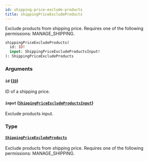```yaml
---
id: shipping-price-exclude-products
title: shippingPriceExcludeProducts
---
```



Exclude products from shipping price. Requires one of the following permissions: MANAGE_SHIPPING.

```graphql
shippingPriceExcludeProducts(
  id: ID!
  input: ShippingPriceExcludeProductsInput!
): ShippingPriceExcludeProducts
```


### Arguments

#### `id` ([`ID`](../../../developer/api-reference/scalars/id))

ID of a shipping price.


#### `input` ([`ShippingPriceExcludeProductsInput`](../../../developer/api-reference/inputs/shipping-price-exclude-products-input))

Exclude products input.


### Type

#### [`ShippingPriceExcludeProducts`](../../../developer/api-reference/objects/shipping-price-exclude-products) 

Exclude products from shipping price. Requires one of the following permissions: MANAGE_SHIPPING.




